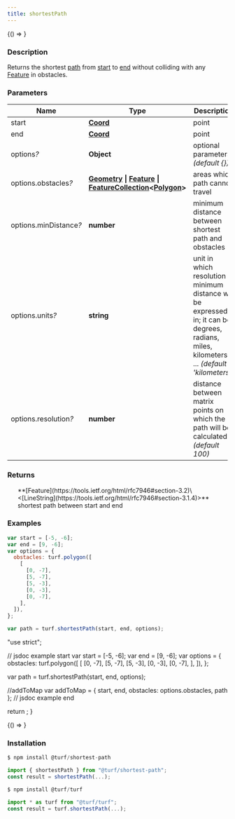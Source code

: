 ```yaml
---
title: shortestPath
---
```



<!-- Expose turf as global var for experimenting in the browser console -->

<BrowserOnly>{() => <WindowTurfGlobal turf={turf} />}</BrowserOnly>

### Description

Returns the shortest [path](https://tools.ietf.org/html/rfc7946#section-3.1.4) from [start](https://tools.ietf.org/html/rfc7946#section-3.1.2) to [end](https://tools.ietf.org/html/rfc7946#section-3.1.2) without colliding with
any [Feature](https://tools.ietf.org/html/rfc7946#section-3.2) in obstacles.

### Parameters

| Name                        | Type                                                                                                                                                                                                                                                                 | Description                                                                                                                                   |
| --------------------------- | -------------------------------------------------------------------------------------------------------------------------------------------------------------------------------------------------------------------------------------------------------------------- | --------------------------------------------------------------------------------------------------------------------------------------------- |
| start                       | **[Coord](https://tools.ietf.org/html/rfc7946#section-3.1.1)**                                                                                                                                                                                                       | point                                                                                                                                         |
| end                         | **[Coord](https://tools.ietf.org/html/rfc7946#section-3.1.1)**                                                                                                                                                                                                       | point                                                                                                                                         |
| options<i>?</i>             | **Object**                                                                                                                                                                                                                                                           | optional parameters _(default \{})_                                                                                                           |
| options.obstacles<i>?</i>   | **[Geometry](https://tools.ietf.org/html/rfc7946#section-3.1) \| [Feature](https://tools.ietf.org/html/rfc7946#section-3.2) \| [FeatureCollection](https://tools.ietf.org/html/rfc7946#section-3.3)\<[Polygon](https://tools.ietf.org/html/rfc7946#section-3.1.6)>** | areas which path cannot travel                                                                                                                |
| options.minDistance<i>?</i> | **number**                                                                                                                                                                                                                                                           | minimum distance between shortest path and obstacles                                                                                          |
| options.units<i>?</i>       | **string**                                                                                                                                                                                                                                                           | unit in which resolution & minimum distance will be expressed in; it can be degrees, radians, miles, kilometers, ... _(default 'kilometers')_ |
| options.resolution<i>?</i>  | **number**                                                                                                                                                                                                                                                           | distance between matrix points on which the path will be calculated _(default 100)_                                                           |

### Returns

<ul>
  **[Feature](https://tools.ietf.org/html/rfc7946#section-3.2)\<[LineString](https://tools.ietf.org/html/rfc7946#section-3.1.4)>** shortest path between start and end

</ul>

### Examples

```javascript
var start = [-5, -6];
var end = [9, -6];
var options = {
  obstacles: turf.polygon([
    [
      [0, -7],
      [5, -7],
      [5, -3],
      [0, -3],
      [0, -7],
    ],
  ]),
};

var path = turf.shortestPath(start, end, options);
```

  "use strict";

  // jsdoc example start
  var start = [-5, -6];
  var end = [9, -6];
  var options = {
    obstacles: turf.polygon([
      [
        [0, -7],
        [5, -7],
        [5, -3],
        [0, -3],
        [0, -7],
      ],
    ]),
  };

  var path = turf.shortestPath(start, end, options);

  //addToMap
  var addToMap = { start, end, obstacles: options.obstacles, path };
  // jsdoc example end

  return <ExampleMap addToMap={addToMap} />;
}

<!-- prettier-ignore -->
<BrowserOnly>{() => <Map0 />}</BrowserOnly>

### Installation

```javascript
$ npm install @turf/shortest-path

import { shortestPath } from "@turf/shortest-path";
const result = shortestPath(...);
```

```javascript
$ npm install @turf/turf

import * as turf from "@turf/turf";
const result = turf.shortestPath(...);
```
